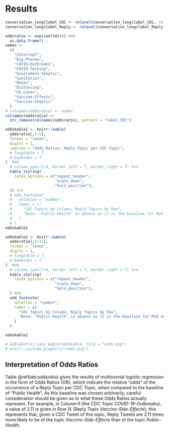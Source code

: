 
# Results

```r

conversation_long$label_CDC <- relevel(conversation_long$label_CDC, ref = "Public-Health")
conversation_long$label_Reply <- relevel(conversation_long$label_Reply, ref = "Public-Health")

oddsratio <- exp(coef(mlr)) %>%
  as.data.frame()
names <-
  c(
    "Intercept",
    "Big-Pharma",
    "COVID-Outbreaks",
    "COVID-Testing",
    "Government-Skeptic",
    "Sanitation",
    "Masks",
    "Distancing",
    "US-Cases",
    "Vaccine-Effects",
    "Vaccine-Skeptic"
  )
# colnames(oddsratio) <- names
colnames(oddsratio) <-
  str_remove(colnames(oddsratio), pattern = "label_CDC")

oddskable1 <- knitr::kable(
  oddsratio[,1:5],
  format = "latex",
  digits = 2,
  caption = "Odds Ratios: Reply Topic per CDC Topic",
  # longtable = T,
  # booktabs = T
)  %>%
  # column_spec(1:6, border_left = T, border_right = T) %>%
  kable_styling(
    latex_options = c("repeat_header",
                      "scale_down",
                      "hold_position"),
  )# %>%
  # add_footnote(
  #   notation = "number",
  #   label = c(
  #     "CDC Topics by Column; Reply Topics by Row",
  #     "Note: 'Public-Health' is absent as it is the baseline for MLR analysis."
  #   )
  # )
oddskable1

oddskable2 <- knitr::kable(
  oddsratio[,6:11],
  format = "latex",
  digits = 2,
  # longtable = T,
  # booktabs = T
)  %>%
  # column_spec(1:6, border_left = T, border_right = T) %>%
  kable_styling(
    latex_options = c("repeat_header",
                      "scale_down",
                      "hold_position"),
  ) %>%
  add_footnote(
    notation = "number",
    label = c(
      "CDC Topics by Column; Reply Topics by Row",
      "Note: 'Public-Health' is absent as it is the baseline for MLR analysis."
    )
  )

oddskable2

# kableExtra::save_kable(oddskable, file = "odds.png")
# knitr::include_graphics("odds.png")
```

\twocolumn

## Interpretation of Odds Ratios

Table \@ref(tab:oddsratio) gives the results of multinomial logistic regression in the form of Odds Ratios ($\text{OR}$), which indicate the relative "odds" of the occurrence of a Reply Topic per CDC Topic, when compared to the baseline of "Public Health". As this baseline was chosen arbitrarily, careful consideration should be given as to what these Odds Ratios actually represent. For example, in Column II (the CDC Topic *COVID-19-Outbreaks*), a value of $2.11$ is given in Row IX (Reply Topic *Vaccine-Side-Effects*); this represents that, given a CDC Tweet of this topic, Reply Tweets are $2.11$ times more likely to be of the topic *Vaccine-Side-Effects* than of the topic *Public-Health*.
